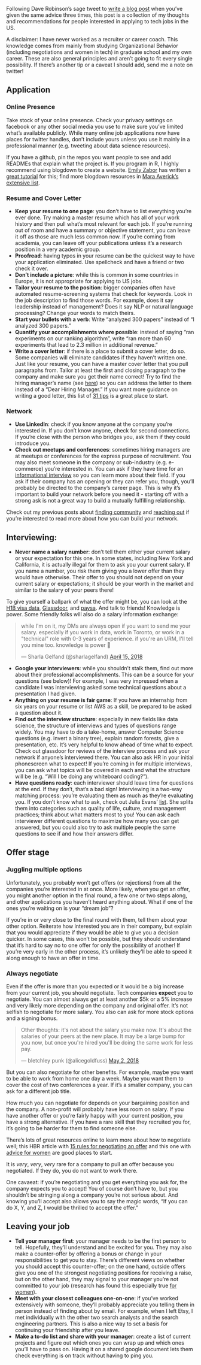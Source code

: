 Following Dave Robinson’s sage tweet to [write a blog post](https://twitter.com/drob/status/928447584712253440) when you've given the same advice three times, this post is a collection of my thoughts and recommendations for people interested in applying to tech jobs in the US. 

A disclaimer: I have never worked as a recruiter or career coach. This knowledge comes from mainly from studying Organizational Behavior (including negotiations and women in tech) in graduate school and my own career. These are also general principles and aren't going to fit every single possibility. If there’s another tip or a caveat I should add, send me a note on twitter! 

## Application
### Online Presence 
Take stock of your online presence. Check your privacy settings on facebook or any other social media you use to make sure you've limited what's available publicly. While many online job applications now have places for twitter handles, don't include yours unless you use it mainly in a professional manner (e.g. tweeting about data science resources). 

If you have a github, pin the repos you want people to see and add READMEs that explain what the project is. If you program in R, I highly recommend using blogdown to create a website. [Emily Zabor](http://www.emilyzabor.com/) has written a [great tutorial](http://www.emilyzabor.com/tutorials/rmarkdown_websites_tutorial.html) for this; find more blogdown resources in [Mara Averick's](https://twitter.com/dataandme) [extensive list](https://maraaverick.rbind.io/2017/10/keeping-up-with-blogdown/). 

### Resume and Cover Letter
* **Keep your resume to one page**: you don’t have to list everything you’re ever done. Try making a master resume which has all of your work history and then pull what’s most relevant for each job. If you’re running out of room and have a summary or objective statement, you can leave it off as those are much less common now. If you're coming from academia, you can leave off your publications unless it's a research position in a very academic group. 
* **Proofread**: having typos in your resume can be the quickest way to have your application eliminated. Use spellcheck and have a friend or two check it over. 
* **Don’t include a picture**: while this is common in some countries in Europe, it is not appropriate for applying to US jobs. 
* **Tailor your resume to the position**: bigger companies often have automated resume-screening systems that check for keywords. Look in the job description to find those words. For example, does it say leadership instead of management? Does it say NLP or natural language processing? Change your words to match theirs. 
* **Start your bullets with a verb**: Write "analyzed 300 papers" instead of "I analyzed 300 papers." 
* **Quantify your accomplishments where possible**: instead of saying "ran experiments on our ranking algorithm", write "ran more than 60 experiments that lead to 2.3 million in additional revenue."
* **Write a cover letter**: if there is a place to submit a cover letter, do so. Some companies will eliminate candidates if they haven't written one. Just like your resume, you can have a master cover letter that you pull paragraphs from. Tailor at least the first and closing paragraph to the company and make sure you get their name correct! Try to find the hiring manager's name (see [here](https://www.themuse.com/advice/the-3-rules-of-addressing-your-cover-letter)) so you can address the letter to them instead of a "Dear Hiring Manager." If you want more guidance on writing a good letter, this list of [31 tips](https://www.themuse.com/advice/how-to-write-a-cover-letter-31-tips-you-need-to-know) is a great place to start.

### Network
* **Use LinkedIn**: check if you know anyone at the company you're interested in. If you don't know anyone, check for second connections. If you're close with the person who bridges you, ask them if they could introduce you. 
* **Check out meetups and conferences**: sometimes hiring managers are at meetups or conferences for the express purpose of recruitment. You may also meet someone in the company or sub-industry (e.g. e-commerce) you're interested in. You can ask if they have time for an [informational interview](https://www.themuse.com/advice/3-steps-to-a-perfect-informational-interview) so you can learn more about their field. If you ask if their company has an opening or they can refer you, though, you'll probably be directed to the company's career page. This is why it's important to build your network before you need it - starting off with a strong ask is not a great way to build a mutually fulfilling relationship.

Check out my previous posts about [finding community](http://hookedondata.org/Building-Your-Data-Science-Network-Finding-Community/) and [reaching out](http://hookedondata.org/Building-Your-Data-Science-Network-Reaching-Out/) if you're interested to read more about how you can build your network. 

## Interviewing: 
* **Never name a salary number**: don't tell them either your current salary or your expectation for this one. In some states, including New York and California, it is actually illegal for them to ask you your current salary. If you name a number, you risk them giving you a lower offer than they would have otherwise. Their offer to you should not depend on your current salary or expectations; it should be your worth in the market and similar to the salary of your peers there! 

To give yourself a ballpark of what the offer might be, you can look at the [H1B visa data](http://h1bdata.info/index.php), [Glassdoor](https://www.glassdoor.com/), and [paysa](https://www.paysa.com/salaries/). And talk to friends! Knowledge is power. Some friendly folks will also do a salary information exchange: 

<blockquote class="twitter-tweet" data-lang="en"><p lang="en" dir="ltr">while I&#39;m on it, my DMs are always open if you want to send me your salary. especially if you work in data, work in Toronto, or work in a &quot;technical&quot; role with 0-3 years of experience. if you&#39;re an URM, I&#39;ll tell you mine too. knowledge is power 💪</p>&mdash; Sharla Gelfand (@sharlagelfand) <a href="https://twitter.com/sharlagelfand/status/985599731601723393?ref_src=twsrc%5Etfw">April 15, 2018</a></blockquote>
<script async src="https://platform.twitter.com/widgets.js" charset="utf-8"></script>

* **Google your interviewers**: while you shouldn't stalk them, find out more about their professional accomplishments. This can be a source for your questions (see below)! For example, I was very impressed when a candidate I was interviewing asked some technical questions about a presentation I had given.
* **Anything on your resume is fair game**: If you have an internship from six years on your resume or list AWS as a skill, be prepared to be asked a question about it. 
* **Find out the interview structure**: especially in new fields like data science, the structure of interviews and types of questions range widely. You may have to do a take-home, answer Computer Science questions (e.g. invert a binary tree), explain random forests, give a presentation, etc. It's very helpful to know ahead of time what to expect. Check out glassdoor for reviews of the interview process and ask your network if anyone's interviewed there. You can also ask HR in your initial phonescreen what to expect! If you're coming in for multiple interviews, you can ask what topics will be covered in each and what the structure will be (e.g. "Will I be doing any whiteboard coding?").  
* **Have questions ready**: each interviewer should leave time for questions at the end. If they don't, that's a bad sign! Interviewing is a two-way matching process: you're evaluating them as much as they're evaluating you. If you don't know what to ask, check out Julia Evans' [list](https://jvns.ca/blog/2013/12/30/questions-im-asking-in-interviews/). She splits them into categories such as quality of life, culture, and management practices; think about what matters most to you! You can ask each interviewer different questions to maximize how many you can get answered, but you could also try to ask multiple people the same questions to see if and how their answers differ. 

## Offer stage
### Juggling multiple options

Unfortunately, you probably won't get offers (or rejections) from all the companies you're interested in at once. More likely, when you get an offer, you might another option in the final round, a few one or two steps along, and other applications you haven't heard anything about. What if one of the ones you're waiting on is your "dream job"? 

If you're in or very close to the final round with them, tell them about your other option. Reiterate how interested you are in their company, but explain that you would appreciate if they would be able to give you a decision quicker. In some cases, this won't be possible, but they should understand that it's hard to say no to one offer for only the possibility of another! If you're very early in the other process, it's unlikely they'll be able to speed it along enough to have an offer in time. 

### Always negotiate

Even if the offer is more than you expected or it would be a big increase from your current job, you should negotiate. Tech companies **expect** you to negotiate. You can almost always get at least another $5k or a 5% increase and very likely more depending on the company and original offer. It's not selfish to negotiate for more salary. You also can ask for more stock options and a signing bonus.  

<blockquote class="twitter-tweet" data-conversation="none" data-lang="en"><p lang="en" dir="ltr">Other thoughts: it&#39;s not about the salary you make now. It&#39;s about the salaries of your peers at the new place. It may be a large bump for you now, but once you&#39;re hired you&#39;ll be doing the same work for less pay.</p>&mdash; bletchley punk (@alicegoldfuss) <a href="https://twitter.com/alicegoldfuss/status/991829556267958272?ref_src=twsrc%5Etfw">May 2, 2018</a></blockquote>
<script async src="https://platform.twitter.com/widgets.js" charset="utf-8"></script>

But you can also negotiate for other benefits. For example, maybe you want to be able to work from home one day a week. Maybe you want them to cover the cost of two conferences a year. If it's a smaller company, you can ask for a different job title. 

How much you can negotiate for depends on your bargaining position and the company. A non-profit will probably have less room on salary. If you have another offer or you're fairly happy with your current position, you have a strong alternative. If you have a rare skill that they recruited you for, it's going to be harder for them to find someone else. 

There's lots of great resources online to learn more about how to negotiate well; this HBR article with [15 rules for negotiating an offer](https://hbr.org/2014/04/15-rules-for-negotiating-a-job-offer) and this one with [advice for women](https://hbr.org/2014/06/why-women-dont-negotiate-their-job-offers) are good places to start. 

It is *very*, *very*, *very* rare for a company to pull an offer because you negotiated. If they do, you do not want to work there. 

One cavaeat: if you're negotiating and you get everything you ask for, the company expects you to accept! You of course don't have to, but you shouldn't be stringing along a company you're not serious about. And knowing you'll accept also allows you to say the magic words, "If you can do X, Y, and Z, I would be thrilled to accept the offer." 

## Leaving your job
* **Tell your manager first**: your manager needs to be the first person to tell. Hopefully, they'll understand and be excited for you. They may also make a counter-offer by offering a bonus or change in your responsibilities to get you to stay. There's different views on whether you should accept this counter-offer; on the one hand, outside offers give you one of the strongest negotiating positions for receiving a raise, but on the other hand, they may signal to your manager you're not committed to your job (research has found this especially true [for women](https://hbr.org/2014/06/why-women-dont-negotiate-their-job-offers)). 
* **Meet with your closest colleagues one-on-one**: if you've worked extensively with someone, they'll probably appreciate you telling them in person instead of finding about by email. For example, when I left Etsy, I met individually with the other two search analysts and the search engineering partners. This is also a nice way to set a basis for continuing your friendship after you leave. 
* **Make a to-do list and share with your manager**: create a list of current projects and figure out which ones you can wrap up and which ones you'll have to pass on. Having it on a shared google document lets them check everything is on track without having to ping you. 
